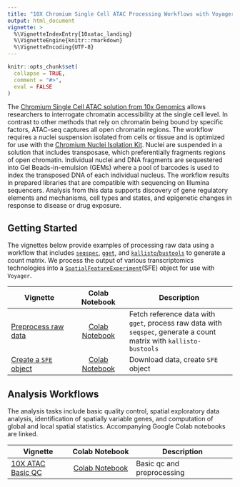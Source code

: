 ```yaml
---
title: "10X Chromium Single Cell ATAC Processing Workflows with Voyager"
output: html_document
vignette: >
  %\VignetteIndexEntry{10xatac_landing}
  %\VignetteEngine{knitr::rmarkdown}
  %\VignetteEncoding{UTF-8}
---
```

  
```r
knitr::opts_chunk$set(
  collapse = TRUE,
  comment = "#>",
  eval = FALSE
)
```

The [Chromium Single Cell ATAC solution from 10x Genomics](https://www.10xgenomics.com/products/single-cell-atac) allows researchers to interrogate chromatin accessibility at the single cell level. In contrast to other methods that rely on chromatin being bound by specific factors, ATAC-seq captures all open chromatin regions. The workflow requires a nuclei suspension isolated from cells or tissue and is optimized for use with the [Chromium Nuclei Isolation Kit](https://www.10xgenomics.com/products/nuclei-isolation). Nuclei are suspended in a solution that includes transposase, which preferentially fragments regions of open chromatin. Individual nuclei and DNA fragments are sequestered into Gel Beads-in-emulsion (GEMs) where a pool of barcodes is used to index the transposed DNA of each individual nucleus. The workflow results in prepared libraries that are compatible with sequencing on Illumina sequencers. Analysis from this data supports discovery of gene regulatory elements and mechanisms, cell types and states, and epigenetic changes in response to disease or drug exposure. 

## Getting Started

The vignettes below provide examples of processing raw data using a workflow that includes [`seqspec`](https://github.com/IGVF/seqspec), [`gget`](https://github.com/pachterlab/gget), and [`kallisto`/`bustools`](https://www.kallistobus.tools) to generate a count matrix. We process the output of various transcriptomics technologies into a [`SpatialFeatureExperiment`](https://bioconductor.org/packages/devel/bioc/html/SpatialFeatureExperiment.html)(SFE) object for use with `Voyager`. 

| Vignette | Colab Notebook | Description |
|--------------------|:---------------:|---------------------------------|
| [Preprocess raw data](https://pachterlab.github.io/voyager/dev/articles/create_mtx_ca.html) | [Colab Notebook](https://colab.research.google.com/github/pachterlab/voyager/blob/documentation-devel/vignettes/create_mtx_ca.ipynb) | Fetch reference data with `gget`, process raw data with `seqspec`, generate a count matrix with `kallisto-bustools`|
| [Create a `SFE` object](https://pachterlab.github.io/voyager/articles/create_sfe.html) | [Colab Notebook](https://colab.research.google.com/github/pachterlab/voyager/blob/documentation-devel/vignettes/create_sfe.ipynb) | Download data, create `SFE` object |

## Analysis Workflows

The analysis tasks include basic quality control, spatial exploratory data analysis, identification of spatially variable genes, and computation of global and local spatial statistics. Accompanying Google Colab notebooks are linked.

| Vignette          |   Colab Notebook   | Description                   |
  |-------------------|:------------------:|-------------------------------|
  | [10X ATAC Basic QC](https://pachterlab.github.io/voyager/dev/articles/vig13_10xatac.html) | [Colab Notebook](https://colab.research.google.com/github/pachterlab/voyager/blob/documentation-devel/vignettes/vig13_10xatac.ipynb) | Basic qc and preprocessing |
  
